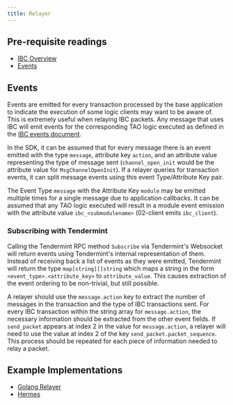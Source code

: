 ```yaml
---
title: Relayer
---
```


<Note>

## Pre-requisite readings

* [IBC Overview](/docs/ibc/v10.1.x/ibc/overview.mdx)
* [Events](https://docs.cosmos.network/main/learn/advanced/events)

</Note>

## Events

Events are emitted for every transaction processed by the base application to indicate the execution
of some logic clients may want to be aware of. This is extremely useful when relaying IBC packets.
Any message that uses IBC will emit events for the corresponding TAO logic executed as defined in
the [IBC events document]().

In the SDK, it can be assumed that for every message there is an event emitted with the type `message`,
attribute key `action`, and an attribute value representing the type of message sent
(`channel_open_init` would be the attribute value for `MsgChannelOpenInit`). If a relayer queries
for transaction events, it can split message events using this event Type/Attribute Key pair.

The Event Type `message` with the Attribute Key `module` may be emitted multiple times for a single
message due to application callbacks. It can be assumed that any TAO logic executed will result in
a module event emission with the attribute value `ibc_<submodulename>` (02-client emits `ibc_client`).

### Subscribing with Tendermint

Calling the Tendermint RPC method `Subscribe` via Tendermint's Websocket will return events using
Tendermint's internal representation of them. Instead of receiving back a list of events as they
were emitted, Tendermint will return the type `map[string][]string` which maps a string in the
form `<event_type>.<attribute_key>` to `attribute_value`. This causes extraction of the event
ordering to be non-trivial, but still possible.

A relayer should use the `message.action` key to extract the number of messages in the transaction
and the type of IBC transactions sent. For every IBC transaction within the string array for
`message.action`, the necessary information should be extracted from the other event fields. If
`send_packet` appears at index 2 in the value for `message.action`, a relayer will need to use the
value at index 2 of the key `send_packet.packet_sequence`. This process should be repeated for each
piece of information needed to relay a packet.

## Example Implementations

* [Golang Relayer](https://github.com/cosmos/relayer)
* [Hermes](https://github.com/informalsystems/hermes)
